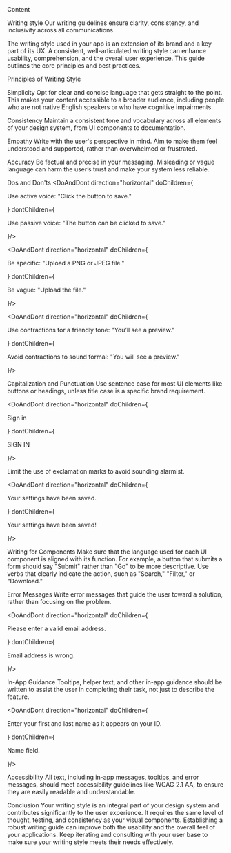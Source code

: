 
<Meta title="Content/Writing Style" />

<Unstyled>
<Subheading>Content</Subheading>

<Heading level="1">Writing style</Heading>
<Lead>Our writing guidelines ensure clarity, consistency, and inclusivity across all communications.</Lead>

The writing style used in your app is an extension of its brand and a key part of its UX. A consistent, well-articulated writing style can enhance usability, comprehension, and the overall user experience. This guide outlines the core principles and best practices.

<Heading level="2">Principles of Writing Style</Heading>

<Heading level="3">Simplicity</Heading>
Opt for clear and concise language that gets straight to the point. This makes your content accessible to a broader audience, including people who are not native English speakers or who have cognitive impairments.

<Heading level="3">Consistency</Heading>
Maintain a consistent tone and vocabulary across all elements of your design system, from UI components to documentation.

<Heading level="3">Empathy</Heading>
Write with the user's perspective in mind. Aim to make them feel understood and supported, rather than overwhelmed or frustrated.

<Heading level="3">Accuracy</Heading>
Be factual and precise in your messaging. Misleading or vague language can harm the user’s trust and make your system less reliable.

<Heading level="2">Dos and Don'ts</Heading>
<DoAndDont direction="horizontal"  doChildren={<p>Use active voice: "Click the button to save."</p>} 
        dontChildren={<p>Use passive voice: "The button can be clicked to save."</p>}/>


<DoAndDont direction="horizontal"  doChildren={<p>Be specific: "Upload a PNG or JPEG file."</p>} 
        dontChildren={<p>Be vague: "Upload the file."</p>}/>


<DoAndDont direction="horizontal"  doChildren={<p>Use contractions for a friendly tone: "You’ll see a preview."</p>} 
        dontChildren={<p>Avoid contractions to sound formal: "You will see a preview."</p>}/>

<Heading level="3">Capitalization and Punctuation</Heading>
Use sentence case for most UI elements like buttons or headings, unless title case is a specific brand requirement.

<DoAndDont direction="horizontal"  doChildren={<p>Sign in</p>} 
        dontChildren={<p>SIGN IN</p>}/>

Limit the use of exclamation marks to avoid sounding alarmist.

<DoAndDont direction="horizontal"  doChildren={<p>Your settings have been saved.</p>} 
        dontChildren={<p>Your settings have been saved!</p>}/>


<Heading level="3">Writing for Components</Heading>
Make sure that the language used for each UI component is aligned with its function. For example, a button that submits a form should say "Submit" rather than "Go" to be more descriptive.
Use verbs that clearly indicate the action, such as "Search," "Filter," or "Download."

<Heading level="3">Error Messages</Heading>
Write error messages that guide the user toward a solution, rather than focusing on the problem.

<DoAndDont direction="horizontal"  doChildren={<p>Please enter a valid email address.</p>} 
        dontChildren={<p>Email address is wrong.</p>}/>

<Heading level="3">In-App Guidance</Heading>
Tooltips, helper text, and other in-app guidance should be written to assist the user in completing their task, not just to describe the feature.

<DoAndDont direction="horizontal"  doChildren={<p>Enter your first and last name as it appears on your ID.</p>} 
        dontChildren={<p>Name field.</p>}/>

<Heading level="3">Accessibility</Heading>
All text, including in-app messages, tooltips, and error messages, should meet accessibility guidelines like WCAG 2.1 AA, to ensure they are easily readable and understandable.

<Heading level="3">Conclusion</Heading>
Your writing style is an integral part of your design system and contributes significantly to the user experience. It requires the same level of thought, testing, and consistency as your visual components. Establishing a robust writing guide can improve both the usability and the overall feel of your applications. Keep iterating and consulting with your user base to make sure your writing style meets their needs effectively.

</Unstyled>